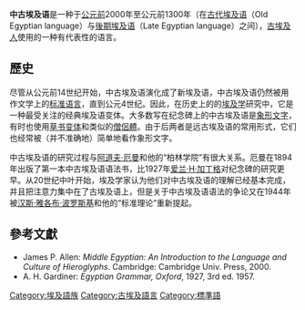 '''中古埃及语'''是一种于[[公元前|公元前]]2000年至公元前1300年（在[[古代埃及语|古代埃及语]]（Old Egyptian language）与[[後期埃及语|後期埃及语]]（Late Egyptian language）之间），[[古埃及人|古埃及人]]使用的一种有代表性的语言。

==歷史==
尽管从公元前14世纪开始，中古埃及语演化成了新埃及语，中古埃及语仍然被用作文学上的[[标准语言|标准语言]]，直到公元4世纪。因此，在历史上的的[[埃及学|埃及学]]研究中，它是一种最受关注的经典埃及语变体。大多数写在纪念碑上的中古埃及语是[[象形文字|象形文字]]，有时也使用[[草书变体|草书变体]]和类似的[[僧侶體|僧侶體]]。由于后两者是远古埃及语的常用形式，它们也经常被（并不准确地）简单地看作象形文字。

中古埃及语的研究过程与[[阿道夫·厄曼|阿道夫·厄曼]]和他的“柏林学院”有很大关系。厄曼在1894年出版了第一本中古埃及语语法书，比1927年[[爱兰·H·加丁格|爱兰·H·加丁格]]对纪念碑的研究更早。从20世纪中叶开始，埃及学家认为他们对中古埃及语的理解已经基本完成，并且把注意力集中在了古埃及语上，但是关于中古埃及语语法的争论又在1944年被[[汉斯·雅各布·波罗斯基|汉斯·雅各布·波罗斯基]]和他的“标准理论”重新提起。

==參考文獻==
{{refbegin}}
*James P. Allen: ''Middle Egyptian: An Introduction to the Language and Culture of Hieroglyphs''. Cambridge: Cambridge Univ. Press, 2000.
*A. H. Gardiner: ''Egyptian Grammar, Oxford'', 1927,  3rd ed.  1957.
{{refend}}

[[Category:埃及語族|Category:埃及語族]]
[[Category:古埃及語言|Category:古埃及語言]]
[[Category:標準語|Category:標準語]]